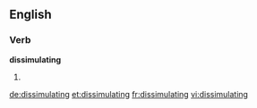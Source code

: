 ==English==

===Verb===
'''dissimulating'''

# {{present participle of|dissimulate}}

[[de:dissimulating]]
[[et:dissimulating]]
[[fr:dissimulating]]
[[vi:dissimulating]]